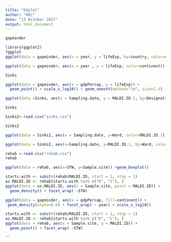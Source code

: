 ```yaml
---
title: "GGplot"
author: "KKC"
date: "13 October 2017"
output: html_document
---
```

```r
gapminder
```
```r
library(ggplot2)
?ggplot
ggplot(data = gapminder, aes(x = year, y = lifeExp, by=country, color=continent)) +geom_line()

```

```r
ggplot(data = gapminder, aes(x = year , y = lifeExp, color=continent)) +geom_point()

```
```r
Sinks
```
```r
ggplot(data = gapminder, aes(x = gdpPercap, y = lifeExp)) +
  geom_point() + scale_x_log10() + geom_smooth(method="lm", size=1.5)
```


```r
ggplot(data =Sinks, aes(x = Sampling.date, y = MALDI.ID.1, by=Designation)) +geom_line()
```

```r
Sinks
```


```r
Sinks2<-read.csv("sinks.csv")

Sinks2
```

```r
ggplot(data = Sinks2, aes(x = Sampling.date, y=Ward, color=MALDI.ID.1)) +geom_point()
```

```r
ggplot(data = Sinks2, aes(x=Sampling.date, y=MALDI.ID.1, by=Ward, color=Ward)) +geom_line() +geom_point()
```


```r
rehab <-read.csv("rehab.csv")
rehab

ggplot(data = rehab, aes(x=STW, y=Sample.site)) +geom_boxplot()
```

```r
starts.with <- substr(rehab$MALDI.ID, start = 1, stop = 1)
az.MALDI.ID <- rehab[starts.with %in% c("K", "C"), ]
ggplot(data = az.MALDI.ID, aes(x = Sample.site, point = MALDI.ID)) +
  geom_density() + facet_wrap( ~STW)
```

```r
ggplot(data = gapminder, aes(x = gdpPercap, fill=continent)) +
 geom_density(alpha=0.6) + facet_wrap( ~ year) + scale_x_log10()

```
```r
starts.with <- substr(rehab$MALDI.ID, start = 1, stop = 1)
az.MALDI.ID <- rehab[starts.with %in% c("K", "C"), ]
ggplot(data = rehab, aes(x = Sample.site, y = MALDI.ID)) +
  geom_point() + facet_wrap( ~STW)
```
```

